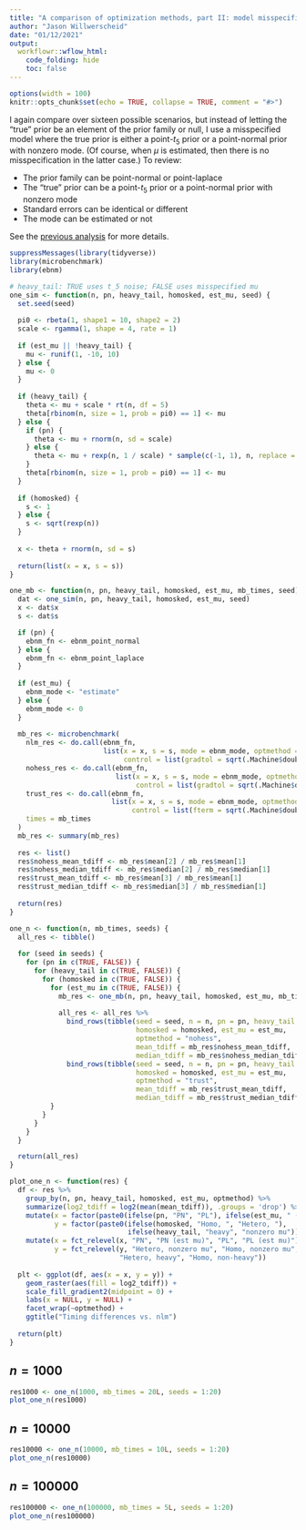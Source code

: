 ```yaml
---
title: "A comparison of optimization methods, part II: model misspecification"
author: "Jason Willwerscheid"
date: "01/12/2021"
output:
  workflowr::wflow_html:
    code_folding: hide
    toc: false
---
```


```r
options(width = 100)
knitr::opts_chunk$set(echo = TRUE, collapse = TRUE, comment = "#>")
```

I again compare over sixteen possible scenarios, but instead of letting the "true" prior be an element of the prior family or null, I use a misspecified model where the true prior is either a point-$t_5$ prior or a point-normal prior with nonzero mode. (Of course, when $\mu$ is estimated, then there is no misspecification in the latter case.) To review:

* The prior family can be point-normal or point-laplace
* The "true" prior can be a point-$t_5$ prior or a point-normal prior with nonzero mode
* Standard errors can be identical or different
* The mode can be estimated or not

See the [previous analysis](optmethods.html) for more details.

```r
suppressMessages(library(tidyverse))
library(microbenchmark)
library(ebnm)

# heavy_tail: TRUE uses t_5 noise; FALSE uses misspecified mu
one_sim <- function(n, pn, heavy_tail, homosked, est_mu, seed) {
  set.seed(seed)
  
  pi0 <- rbeta(1, shape1 = 10, shape2 = 2)
  scale <- rgamma(1, shape = 4, rate = 1)
  
  if (est_mu || !heavy_tail) {
    mu <- runif(1, -10, 10)
  } else {
    mu <- 0
  }
  
  if (heavy_tail) {
    theta <- mu + scale * rt(n, df = 5)
    theta[rbinom(n, size = 1, prob = pi0) == 1] <- mu
  } else {
    if (pn) {
      theta <- mu + rnorm(n, sd = scale)
    } else {
      theta <- mu + rexp(n, 1 / scale) * sample(c(-1, 1), n, replace = TRUE)
    }
    theta[rbinom(n, size = 1, prob = pi0) == 1] <- mu
  }
  
  if (homosked) {
    s <- 1
  } else {
    s <- sqrt(rexp(n))
  }
  
  x <- theta + rnorm(n, sd = s)
  
  return(list(x = x, s = s))
}

one_mb <- function(n, pn, heavy_tail, homosked, est_mu, mb_times, seed) {
  dat <- one_sim(n, pn, heavy_tail, homosked, est_mu, seed)
  x <- dat$x
  s <- dat$s

  if (pn) {
    ebnm_fn <- ebnm_point_normal
  } else {
    ebnm_fn <- ebnm_point_laplace
  }
  
  if (est_mu) {
    ebnm_mode <- "estimate"
  } else {
    ebnm_mode <- 0
  }
  
  mb_res <- microbenchmark(
    nlm_res <- do.call(ebnm_fn, 
                       list(x = x, s = s, mode = ebnm_mode, optmethod = "nlm", 
                            control = list(gradtol = sqrt(.Machine$double.eps)))),
    nohess_res <- do.call(ebnm_fn, 
                          list(x = x, s = s, mode = ebnm_mode, optmethod = "nohess_nlm", 
                               control = list(gradtol = sqrt(.Machine$double.eps)))),
    trust_res <- do.call(ebnm_fn, 
                         list(x = x, s = s, mode = ebnm_mode, optmethod = "trust",
                              control = list(fterm = sqrt(.Machine$double.eps)))),
    times = mb_times
  )
  mb_res <- summary(mb_res)
  
  res <- list()
  res$nohess_mean_tdiff <- mb_res$mean[2] / mb_res$mean[1]
  res$nohess_median_tdiff <- mb_res$median[2] / mb_res$median[1]
  res$trust_mean_tdiff <- mb_res$mean[3] / mb_res$mean[1]
  res$trust_median_tdiff <- mb_res$median[3] / mb_res$median[1]
  
  return(res)
}

one_n <- function(n, mb_times, seeds) {
  all_res <- tibble()
  
  for (seed in seeds) {
    for (pn in c(TRUE, FALSE)) {
      for (heavy_tail in c(TRUE, FALSE)) {
        for (homosked in c(TRUE, FALSE)) {
          for (est_mu in c(TRUE, FALSE)) {
            mb_res <- one_mb(n, pn, heavy_tail, homosked, est_mu, mb_times, seed)
            
            all_res <- all_res %>%
              bind_rows(tibble(seed = seed, n = n, pn = pn, heavy_tail = heavy_tail, 
                               homosked = homosked, est_mu = est_mu,
                               optmethod = "nohess", 
                               mean_tdiff = mb_res$nohess_mean_tdiff, 
                               median_tdiff = mb_res$nohess_median_tdiff)) %>%
              bind_rows(tibble(seed = seed, n = n, pn = pn, heavy_tail = heavy_tail, 
                               homosked = homosked, est_mu = est_mu,
                               optmethod = "trust", 
                               mean_tdiff = mb_res$trust_mean_tdiff, 
                               median_tdiff = mb_res$trust_median_tdiff))
          }
        }
      }
    }
  }

  return(all_res)
}

plot_one_n <- function(res) {
  df <- res %>%
    group_by(n, pn, heavy_tail, homosked, est_mu, optmethod) %>%
    summarize(log2_tdiff = log2(mean(mean_tdiff)), .groups = 'drop') %>%
    mutate(x = factor(paste0(ifelse(pn, "PN", "PL"), ifelse(est_mu, " (est mu)", ""))),
           y = factor(paste0(ifelse(homosked, "Homo, ", "Hetero, "),
                             ifelse(heavy_tail, "heavy", "nonzero mu")))) %>%
    mutate(x = fct_relevel(x, "PN", "PN (est mu)", "PL", "PL (est mu)"),
           y = fct_relevel(y, "Hetero, nonzero mu", "Homo, nonzero mu", 
                           "Hetero, heavy", "Homo, non-heavy"))
  
  plt <- ggplot(df, aes(x = x, y = y)) + 
    geom_raster(aes(fill = log2_tdiff)) +
    scale_fill_gradient2(midpoint = 0) +
    labs(x = NULL, y = NULL) +
    facet_wrap(~optmethod) +
    ggtitle("Timing differences vs. nlm")
  
  return(plt)
}
```

## $n = 1000$

```r
res1000 <- one_n(1000, mb_times = 20L, seeds = 1:20)
plot_one_n(res1000)
```

## $n = 10000$

```r
res10000 <- one_n(10000, mb_times = 10L, seeds = 1:20)
plot_one_n(res10000)
```

## $n = 100000$

```r
res100000 <- one_n(100000, mb_times = 5L, seeds = 1:20)
plot_one_n(res100000)
```
